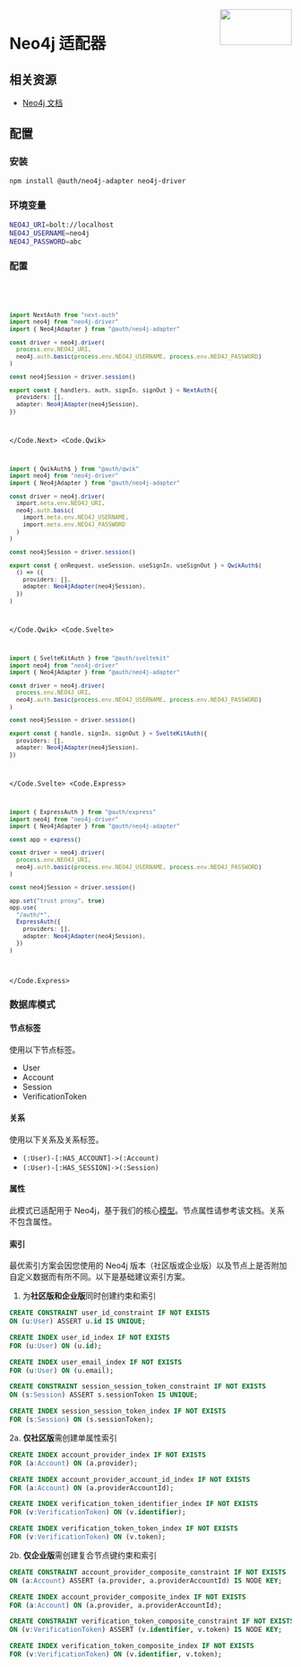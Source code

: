 
<img align="right" src="/img/adapters/neo4j.svg" height="64" width="128" />

# Neo4j 适配器

## 相关资源

- [Neo4j 文档](https://neo4j.com/docs/)

## 配置

### 安装

```bash npm2yarn
npm install @auth/neo4j-adapter neo4j-driver
```

### 环境变量

```sh
NEO4J_URI=bolt://localhost
NEO4J_USERNAME=neo4j
NEO4J_PASSWORD=abc
```

### 配置

<Code>
<Code.Next>

```ts filename="./auth.ts"
import NextAuth from "next-auth"
import neo4j from "neo4j-driver"
import { Neo4jAdapter } from "@auth/neo4j-adapter"

const driver = neo4j.driver(
  process.env.NEO4J_URI,
  neo4j.auth.basic(process.env.NEO4J_USERNAME, process.env.NEO4J_PASSWORD)
)

const neo4jSession = driver.session()

export const { handlers, auth, signIn, signOut } = NextAuth({
  providers: [],
  adapter: Neo4jAdapter(neo4jSession),
})
```

</Code.Next>
<Code.Qwik>

```ts filename="/src/routes/plugin@auth.ts"
import { QwikAuth$ } from "@auth/qwik"
import neo4j from "neo4j-driver"
import { Neo4jAdapter } from "@auth/neo4j-adapter"

const driver = neo4j.driver(
  import.meta.env.NEO4J_URI,
  neo4j.auth.basic(
    import.meta.env.NEO4J_USERNAME,
    import.meta.env.NEO4J_PASSWORD
  )
)

const neo4jSession = driver.session()

export const { onRequest, useSession, useSignIn, useSignOut } = QwikAuth$(
  () => ({
    providers: [],
    adapter: Neo4jAdapter(neo4jSession),
  })
)
```

</Code.Qwik>
<Code.Svelte>

```ts filename="./src/auth.ts"
import { SvelteKitAuth } from "@auth/sveltekit"
import neo4j from "neo4j-driver"
import { Neo4jAdapter } from "@auth/neo4j-adapter"

const driver = neo4j.driver(
  process.env.NEO4J_URI,
  neo4j.auth.basic(process.env.NEO4J_USERNAME, process.env.NEO4J_PASSWORD)
)

const neo4jSession = driver.session()

export const { handle, signIn, signOut } = SvelteKitAuth({
  providers: [],
  adapter: Neo4jAdapter(neo4jSession),
})
```

</Code.Svelte>
<Code.Express>

```ts filename="./src/routes/auth.route.ts"
import { ExpressAuth } from "@auth/express"
import neo4j from "neo4j-driver"
import { Neo4jAdapter } from "@auth/neo4j-adapter"

const app = express()

const driver = neo4j.driver(
  process.env.NEO4J_URI,
  neo4j.auth.basic(process.env.NEO4J_USERNAME, process.env.NEO4J_PASSWORD)
)

const neo4jSession = driver.session()

app.set("trust proxy", true)
app.use(
  "/auth/*",
  ExpressAuth({
    providers: [],
    adapter: Neo4jAdapter(neo4jSession),
  })
)
```

</Code.Express>
</Code>

### 数据库模式

#### 节点标签

使用以下节点标签。

- User
- Account
- Session
- VerificationToken

#### 关系

使用以下关系及关系标签。

- `(:User)-[:HAS_ACCOUNT]->(:Account)`
- `(:User)-[:HAS_SESSION]->(:Session)`

#### 属性

此模式已适配用于 Neo4j，基于我们的核心[模型](https://authjs.dev/reference/core/adapters#models)。节点属性请参考该文档。关系不包含属性。

#### 索引

最优索引方案会因您使用的 Neo4j 版本（社区版或企业版）以及节点上是否附加自定义数据而有所不同。以下是基础建议索引方案。

1. 为**社区版和企业版**同时创建约束和索引

```sql
CREATE CONSTRAINT user_id_constraint IF NOT EXISTS
ON (u:User) ASSERT u.id IS UNIQUE;

CREATE INDEX user_id_index IF NOT EXISTS
FOR (u:User) ON (u.id);

CREATE INDEX user_email_index IF NOT EXISTS
FOR (u:User) ON (u.email);

CREATE CONSTRAINT session_session_token_constraint IF NOT EXISTS
ON (s:Session) ASSERT s.sessionToken IS UNIQUE;

CREATE INDEX session_session_token_index IF NOT EXISTS
FOR (s:Session) ON (s.sessionToken);
```

2a. **仅社区版**需创建单属性索引

```sql
CREATE INDEX account_provider_index IF NOT EXISTS
FOR (a:Account) ON (a.provider);

CREATE INDEX account_provider_account_id_index IF NOT EXISTS
FOR (a:Account) ON (a.providerAccountId);

CREATE INDEX verification_token_identifier_index IF NOT EXISTS
FOR (v:VerificationToken) ON (v.identifier);

CREATE INDEX verification_token_token_index IF NOT EXISTS
FOR (v:VerificationToken) ON (v.token);
```

2b. **仅企业版**需创建复合节点键约束和索引

```sql
CREATE CONSTRAINT account_provider_composite_constraint IF NOT EXISTS
ON (a:Account) ASSERT (a.provider, a.providerAccountId) IS NODE KEY;

CREATE INDEX account_provider_composite_index IF NOT EXISTS
FOR (a:Account) ON (a.provider, a.providerAccountId);

CREATE CONSTRAINT verification_token_composite_constraint IF NOT EXISTS
ON (v:VerificationToken) ASSERT (v.identifier, v.token) IS NODE KEY;

CREATE INDEX verification_token_composite_index IF NOT EXISTS
FOR (v:VerificationToken) ON (v.identifier, v.token);
```
